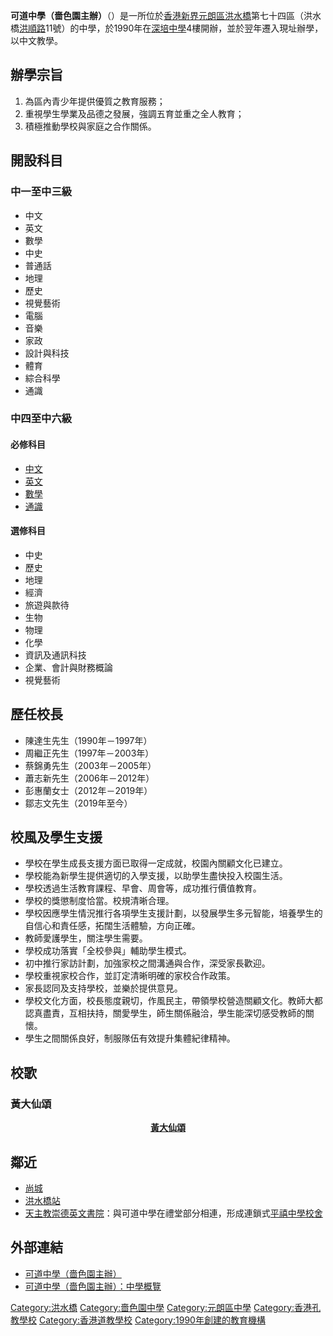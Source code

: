 {{inappropriate tone|time=2018-04-29T14:22:53+00:00}}
{{unreferenced|time=2018-04-29T14:22:53+00:00}}
{{Infobox_School
| name = 可道中學（嗇色園主辦）
| other_name=Ho Dao College<br/>(Sponsored by Sik Sik Yuen)
| image = [[File:Ho_Dao_College_(Sponsored_by_Sik_Sik_Yuen).jpg|280px]]
| image_caption = 校舍全貌
| logo = Ho_Dao_College_(Sponsored_by_Sik_Sik_Yuen)_logo.png
| motto = 普濟勸善
| established = 1990年
| affiliation = [[嗇色園|嗇色園]]
| religion= 儒釋道
| principal = 鄒志文先生（第6任）<br/>（2019-學年度）
| vice_principal = 林志強先生 
                   鮑詠儀女士
| house = 紅、黃、綠、藍
| grades = 中一至中六
| classes = 24班
| address = {{HK}}[[新界|新界]][[元朗|元朗]][[洪水橋|洪水橋]][[洪順路|洪順路]]11號
| tel = (+852) 2479 9885
| website = http://www.hodao.edu.hk/
}}
'''可道中學（嗇色園主辦）'''（{{lang-en|Ho Dao College (Sponsored by Sik Sik Yuen)}}）是一所位於[[香港|香港]][[新界|新界]][[元朗區|元朗區]][[洪水橋|洪水橋]]第七十四區（洪水橋[[洪順路|洪順路]]11號）的中學，於1990年在[[深培中學|深培中學]]4樓開辦，並於翌年遷入現址辦學，以中文教學。

==辦學宗旨==
#為區內青少年提供優質之教育服務；
#重視學生學業及品德之發展，強調五育並重之全人教育；
#積極推動學校與家庭之合作關係。

==開設科目==
===中一至中三級===
*中文
*英文
*數學
*中史
*普通話
*地理
*歷史
*視覺藝術
*電腦
*音樂
*家政
*設計與科技
*體育
*綜合科學
*通識

===中四至中六級===
====必修科目====
*[[中文|中文]]
*[[英文|英文]]
*[[數學|數學]]
*[[通識|通識]]

====選修科目====
*中史
*歷史
*地理
*經濟
*旅遊與款待
*生物
*物理
*化學
*資訊及通訊科技
*企業、會計與財務概論
*視覺藝術

==歷任校長==
*陳達生先生（1990年－1997年）
*周繼正先生（1997年－2003年）
*蔡錦勇先生（2003年－2005年）
*蕭志新先生（2006年－2012年）
*彭惠蘭女士（2012年－2019年）
*鄒志文先生（2019年至今）

==校風及學生支援==
*學校在學生成長支援方面已取得一定成就，校園內關顧文化已建立。
*學校能為新學生提供適切的入學支援，以助學生盡快投入校園生活。
*學校透過生活教育課程、早會、周會等，成功推行價值教育。
*學校的獎懲制度恰當。校規清晰合理。
*學校因應學生情況推行各項學生支援計劃，以發展學生多元智能，培養學生的自信心和責任感，拓闊生活體驗，方向正確。
*教師愛護學生，關注學生需要。
*學校成功落實「全校參與」輔助學生模式。
*初中推行家訪計劃，加強家校之間溝通與合作，深受家長歡迎。
*學校重視家校合作，並訂定清晰明確的家校合作政策。
*家長認同及支持學校，並樂於提供意見。
*學校文化方面，校長態度親切，作風民主，帶領學校營造關顧文化。教師大都認真盡責，互相扶持，關愛學生，師生關係融洽，學生能深切感受教師的關懷。
*學生之間關係良好，制服隊伍有效提升集體紀律精神。 

==校歌==
===黃大仙頌===
<div style="text-align: center;">
'''<u>黃大仙頌'''</u></div>{{cquote|
大哉黃仙　隱蹟赤松　叱石顯玄風<br/>
憫世危微　弘揚道宗　燃燈苦海中<br/>
大慈大願　濟凡庸　　救無量瘝痌<br/>
育才興學　導致中庸　以正養童蒙<br/>
贊化育　　與天同　　一炁遍太空<br/>
威靈顯　　恩澤隆　　萬方沐聖功<br/>
}}

==鄰近==
*[[尚城|尚城]]
*[[洪水橋站|洪水橋站]]
*[[天主教崇德英文書院|天主教崇德英文書院]]：與可道中學在禮堂部分相連，形成連鎖式[[靈活式校舍|平禧中學校舍]]

==外部連結==
*[http://www.hodao.edu.hk/ 可道中學（嗇色園主辦）] {{Wayback|url=http://www.hodao.edu.hk/ |date=20170531120937 }}
*[http://ssp.proj.hkedcity.net/chi/detail_basic.php?sch_id=1272 可道中學（嗇色園主辦）：中學概覽] {{Wayback|url=http://ssp.proj.hkedcity.net/chi/detail_basic.php?sch_id=1272 |date=20080715145327 }}

{{coord|22.433933|113.999784|type:landmark_source:enwiki-googlemaplink|display=title}}
{{SSYSS}}
{{香港道教學校}}

[[Category:洪水橋|Category:洪水橋]]

[[Category:嗇色園中學|Category:嗇色園中學]]
[[Category:元朗區中學|Category:元朗區中學]]
[[Category:香港孔教學校|Category:香港孔教學校]]
[[Category:香港道教學校|Category:香港道教學校]]
[[Category:1990年創建的教育機構|Category:1990年創建的教育機構]]